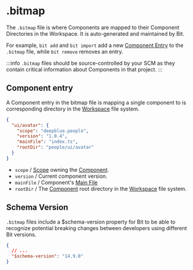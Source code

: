 # .bitmap

The `.bitmap` file is where Components are mapped to their Component Directories in the Workspace. 
It is auto-generated and maintained by Bit.

For example, `bit add` and `bit import` add a new [Component Entry](#component-entry) to the `.bitmap` file, while `bit remove` removes an entry.

:::info
`.bitmap` files should be source-controlled by your SCM as they contain critical information about Components in that project.
:::

## Component entry

A Component entry in the bitmap file is mapping a single component to is corresponding directory in the [Workspace](/workspace/overview) file system.

```json
{
  "ui/avatar": {
    "scope": "deepblue.people",
    "version": "1.0.4",
    "mainFile": "index.ts",
    "rootDir": "people/ui/avatar"
  }
}
```

- `scope` / [Scope](/scope/overview) owning the [Component](/components/overview).
- `version` / Current component version.
- `mainFile` / Component's [Main File](/components/main-file)
- `rootDir` / The [Component](/components/overview) root directory in the [Workspace](/workspace/overview) file system.

## Schema Version

`.bitmap` files include a $schema-version property for Bit to be able to recognize potential breaking changes between developers using different Bit versions.

```json
{
  // ...
  "$schema-version": "14.9.0"
}
```

<!--TODO ## Resolving conflicts

// @david anything to add here.
 -->
